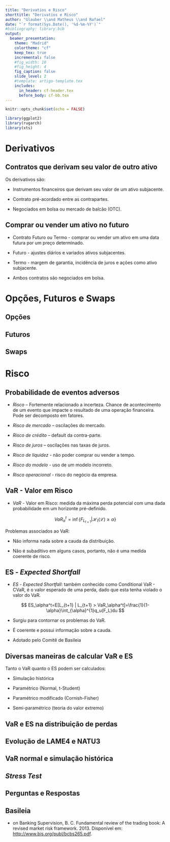 ```yaml
---
title: "Derivatios e Risco"
shorttitle: "Derivatios e Risco"
author: "Glauber \\and Matheus \\and Rafael"
date: "`r format(Sys.Date(), '%d-%m-%Y')`"
#bibliography: library.bib
output: 
  beamer_presentation:
    theme: "Madrid"
    colortheme: "cf"
    keep_tex: true
    incremental: false
    #fig_width: 10
    #fig_height: 4
    fig_caption: false
    slide_level: 2
    #template: artigo-template.tex
    includes: 
      in_header: cf-header.tex
      before_body: cf-bb.tex
---
```


```r
knitr::opts_chunk$set(echo = FALSE)
```


```r
library(ggplot2)
library(rugarch)
library(xts)
```

# Derivativos

## Contratos que derivam seu valor de outro ativo 

Os derivativos são:

- Instrumentos financeiros que derivam seu valor de um ativo subjacente.

- Contrato pré-acordado entre as contrapartes.

- Negociados em bolsa ou mercado de balcão (OTC).

## Comprar ou vender um ativo no futuro

- Contrato Futuro ou Termo - comprar ou vender um ativo em uma data
futura por um preço determinado.

- Futuro - ajustes diários e variados ativos subjacentes.

- Termo - margem de garantia, incidência de juros e ações como ativo
subjacente.

- Ambos contratos são negociados em bolsa.

# Opções, Futuros e Swaps

## Opções



## Futuros



## Swaps


# Risco

## Probabilidade de eventos adversos

- _Risco_ – Fortemente relacionado a incerteza. Chance de
acontecimento de um evento que impacte o resultado de uma
operação financeira. Pode ser decomposto em fatores.

- _Risco de mercado_ – oscilações do mercado.

- _Risco de crédito_ – default da contra-parte.

- _Risco de juros _– oscilações nas taxas de juros.

- _Risco de liquidez_ - não poder comprar ou vender a tempo.

- _Risco do modelo_ - uso de um modelo incorreto.

- _Risco operacional_ - risco do negócio da empresa.

## VaR - Valor em Risco

- _VaR_ - Valor em Risco: medida da máxima perda potencial com uma dada probabilidade em um horizonte pré-definido.

$$
VaR_\alpha^t=\inf\{F_{L_{t+1}} | \mathcal{H}_t(\mathcal{L}) \geq \alpha\}
$$

Problemas associados ao VaR:

- Não informa nada sobre a cauda da distribuição.

- Não é subaditivo em alguns casos, portanto, não é uma medida coerente de risco.

## ES - _Expected Shortfall_

- _ES_ - _Expected Shortfall_: também conhecido como Conditional VaR - CVaR, é o valor esperado de uma perda, dado que esta tenha violado o valor do VaR.

$$
ES_\alpha^t=E[L_{t+1} | L_{t+1} > VaR_\alpha^t]=\frac{1}{1-\alpha}\int_{\alpha}^{1}q_u(F_L)du
$$

- Surgiu para contornar os problemas do VaR.

- É coerente e possui informação sobre a cauda.

- Adotado pelo Comitê de Basileia

## Diversas maneiras de calcular VaR e ES

Tanto o VaR quanto o ES podem ser calculados:

- Simulação histórica

- Paramétrico (Normal, t-Student)

- Paramétrico modificado (Cornish-Fisher)

- Semi-paramétrico (teoria do valor extremo)

## VaR e ES na distribuição de perdas

\includegraphics[width=4.8in, height=3.2in]{./figs/VaR.png}

## Evolução de LAME4 e NATU3

\includegraphics[width=4.8in, height=3.2in]{./figs/precos.pdf}

## VaR normal e simulação histórica

\includegraphics[width=4.8in, height=3.2in]{./figs/ret_var.pdf}

## _Stress Test_

## Perguntas e Respostas

## Basileia

- on Banking Supervision, B. C. Fundamental review of the trading book: A revised market risk framework. 2013. Disponível em: <http://www.bis.org/publ/bcbs265.pdf>.

